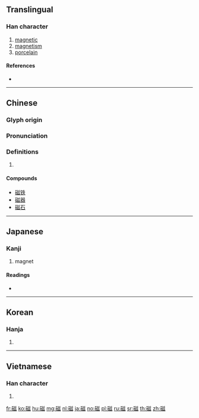 {{character info/new}}
==Translingual==

===Han character===
{{Han char|rn=112|rad=石|as=09|sn=14|four=18632|canj=MRTVI|ids=⿰石兹}}

# [[magnetic]]
# [[magnetism]]
# [[porcelain]]

====References====
* {{Han ref|kx=0834.140|dkj=24364|dj=1251.110|hdz=42445.060|uh=78C1|ud=30913|bh=BACF|bd=47823}}

----

==Chinese==
{{zh-forms}}

===Glyph origin===
{{Han etym}}

===Pronunciation===
{{zh-pron
|m=cí
|c=ci4
|h=pfs=
|md=
|mn=
|w=
|mc=y
|oc=y
|cat=
}}

===Definitions===
{{zh-hanzi}}

# {{rfdef|lang=zh}}

====Compounds====
* [[磁铁]]
* [[磁器]]
* [[磁石]]

----

==Japanese==

===Kanji===
{{ja-kanji|grade=6|rs=石09}}

# magnet

====Readings====
* {{ja-readings|goon=[[じ]] (ji)|kanon=[[し]] (shi) {{non-joyo-reading}}|kun=[[じしゃく]] (jishaku), [[やきもの]] (yakimono)}}

----

==Korean==

===Hanja===
{{ko-hanja|hangeul=자|eumhun=|rv=ja|mr=cha|y=ca}}

# {{defn|lang=ko|sort=石09}}

----

==Vietnamese==

===Han character===
{{vi-hantu|từ|rs=石09}}

# {{defn|lang=vi}}

[[fr:磁]]
[[ko:磁]]
[[hu:磁]]
[[mg:磁]]
[[nl:磁]]
[[ja:磁]]
[[no:磁]]
[[pl:磁]]
[[ru:磁]]
[[sr:磁]]
[[th:磁]]
[[zh:磁]]